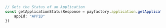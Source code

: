 ```typescript index.ts
// Gets the Status of an Application
const getApplicationStatusResponse = payfactory.application.getApplicationStatus({
    appId: "APPID"
})
```